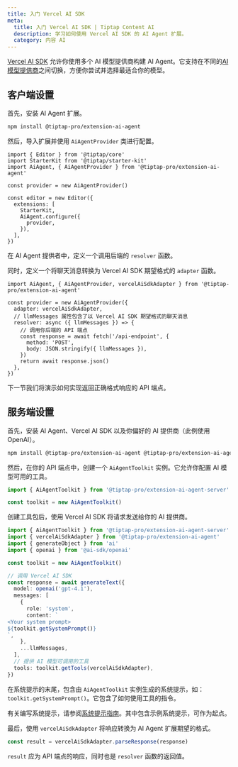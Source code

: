 ```yaml
---
title: 入门 Vercel AI SDK
meta:
  title: 入门 Vercel AI SDK | Tiptap Content AI
  description: 学习如何使用 Vercel AI SDK 的 AI Agent 扩展。
  category: 内容 AI
---
```


[Vercel AI SDK](https://ai-sdk.dev) 允许你使用多个 AI 模型提供商构建 AI Agent。它支持在不同的[AI 模型提供商](https://ai-sdk.dev/providers/ai-sdk-providers)之间切换，方便你尝试并选择最适合你的模型。

## 客户端设置

首先，安装 AI Agent 扩展。

```bash
npm install @tiptap-pro/extension-ai-agent
```

然后，导入扩展并使用 `AiAgentProvider` 类进行配置。

```tsx
import { Editor } from '@tiptap/core'
import StarterKit from '@tiptap/starter-kit'
import AiAgent, { AiAgentProvider } from '@tiptap-pro/extension-ai-agent'

const provider = new AiAgentProvider()

const editor = new Editor({
  extensions: [
    StarterKit,
    AiAgent.configure({
      provider,
    }),
  ],
})
```

在 AI Agent 提供者中，定义一个调用后端的 `resolver` 函数。

同时，定义一个将聊天消息转换为 Vercel AI SDK 期望格式的 `adapter` 函数。

```tsx
import AiAgent, { AiAgentProvider, vercelAiSdkAdapter } from '@tiptap-pro/extension-ai-agent'

const provider = new AiAgentProvider({
  adapter: vercelAiSdkAdapter,
  // llmMessages 属性包含了以 Vercel AI SDK 期望格式的聊天消息
  resolver: async ({ llmMessages }) => {
    // 调用你后端的 API 端点
    const response = await fetch('/api-endpoint', {
      method: 'POST',
      body: JSON.stringify({ llmMessages }),
    })
    return await response.json()
  },
})
```

下一节我们将演示如何实现返回正确格式响应的 API 端点。

## 服务端设置

首先，安装 AI Agent、Vercel AI SDK 以及你偏好的 AI 提供商（此例使用 OpenAI）。

```bash
npm install @tiptap-pro/extension-ai-agent @tiptap-pro/extension-ai-agent-server ai @ai-sdk/openai
```

然后，在你的 API 端点中，创建一个 `AiAgentToolkit` 实例。它允许你配置 AI 模型可用的工具。

```ts
import { AiAgentToolkit } from '@tiptap-pro/extension-ai-agent-server'

const toolkit = new AiAgentToolkit()
```

创建工具包后，使用 Vercel AI SDK 将请求发送给你的 AI 提供商。

```ts
import { AiAgentToolkit } from '@tiptap-pro/extension-ai-agent-server'
import { vercelAiSdkAdapter } from '@tiptap-pro/extension-ai-agent'
import { generateObject } from 'ai'
import { openai } from '@ai-sdk/openai'

const toolkit = new AiAgentToolkit()

// 调用 Vercel AI SDK
const response = await generateText({
  model: openai('gpt-4.1'),
  messages: [
    {
      role: 'system',
      content: `
<Your system prompt>
${toolkit.getSystemPrompt()}
`,
    },
    ...llmMessages,
  ],
  // 提供 AI 模型可调用的工具
  tools: toolkit.getTools(vercelAiSdkAdapter),
})
```

在系统提示的末尾，包含由 `AiAgentToolkit` 实例生成的系统提示，如：`toolkit.getSystemPrompt()`。它包含了如何使用工具的指令。

有关编写系统提示，请参阅[系统提示指南](/content-ai/capabilities/agent/configure/system-prompt)。其中包含示例系统提示，可作为起点。

最后，使用 `vercelAiSdkAdapter` 将响应转换为 AI Agent 扩展期望的格式。

```ts
const result = vercelAiSdkAdapter.parseResponse(response)
```

`result` 应为 API 端点的响应，同时也是 `resolver` 函数的返回值。